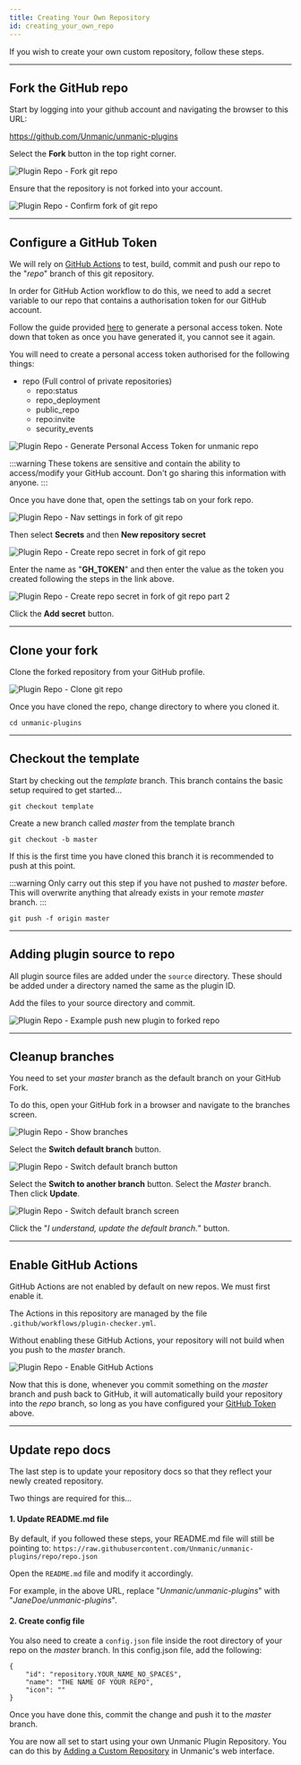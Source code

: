 ```yaml
---
title: Creating Your Own Repository
id: creating_your_own_repo
---
```



If you wish to create your own custom repository, follow these steps.

---


## Fork the GitHub repo

Start by logging into your github account and navigating the browser to this URL:

https://github.com/Unmanic/unmanic-plugins

Select the **Fork** button in the top right corner.

![Plugin Repo - Fork git repo](/img/unmanic-plugins-fork-git-repo.png "unmanic-plugins-fork-git-repo")


Ensure that the repository is not forked into your account.

![Plugin Repo - Confirm fork of git repo](/img/unmanic-plugins-confirm-fork-git-repo.png "unmanic-plugins-confirm-fork-git-repo")

---


## Configure a GitHub Token

We will rely on [GitHub Actions](https://github.com/features/actions) to test, build, commit and push our repo to the "*repo*" branch of this git repository.

In order for GitHub Action workflow to do this, we need to add a secret variable to our repo that contains a authorisation token for our GitHub account.

Follow the guide provided [here](https://docs.github.com/en/github/authenticating-to-github/keeping-your-account-and-data-secure/creating-a-personal-access-token)
to generate a personal access token. Note down that token as once you have generated it, you cannot see it again.

You will need to create a personal access token authorised for the following things:

- repo (Full control of private repositories)
  - repo:status
  - repo_deployment
  - public_repo
  - repo:invite
  - security_events

![Plugin Repo - Generate Personal Access Token for unmanic repo](/img/github-generating-pat.png "github-generating-pat")

:::warning
These tokens are sensitive and contain the ability to access/modify your GitHub account. 
Don't go sharing this information with anyone.
:::

Once you have done that, open the settings tab on your fork repo.

![Plugin Repo - Nav settings in fork of git repo](/img/unmanic-plugins-settings-tab-git-repo-fork.png "unmanic-plugins-settings-tab-git-repo-fork")

Then select **Secrets** and then **New repository secret**

![Plugin Repo - Create repo secret in fork of git repo](/img/unmanic-plugins-add-repo-secret-git-repo-fork.png "unmanic-plugins-add-repo-secret-git-repo-fork")

Enter the name as "**GH_TOKEN**" and then enter the value as the token you created following the steps in the link above.

![Plugin Repo - Create repo secret in fork of git repo part 2](/img/unmanic-plugins-add-repo-secret-git-repo-fork-2.png "unmanic-plugins-add-repo-secret-git-repo-fork-2")

Click the **Add secret** button.

---


## Clone your fork

Clone the forked repository from your GitHub profile.

![Plugin Repo - Clone git repo](/img/unmanic-plugins-clone-git-repo-fork.png "unmanic-plugins-clone-git-repo-fork")

Once you have cloned the repo, change directory to where you cloned it.

```
cd unmanic-plugins
```

---


## Checkout the template

Start by checking out the *template* branch. This branch contains the basic setup required to get started...

```
git checkout template
```

Create a new branch called *master* from the template branch

```
git checkout -b master
```

If this is the first time you have cloned this branch it is recommended to push at this point.

:::warning
Only carry out this step if you have not pushed to *master* before.
This will overwrite anything that already exists in your remote *master* branch.
:::

```
git push -f origin master
```

---


## Adding plugin source to repo

All plugin source files are added under the `source` directory.
These should be added under a directory named the same as the plugin ID.

Add the files to your source directory and commit.

![Plugin Repo - Example push new plugin to forked repo](/img/unmanic-plugins-commit-plugin-to-git-repo-fork.png "unmanic-plugins-commit-plugin-to-git-repo-fork")

---


## Cleanup branches

You need to set your *master* branch as the default branch on your GitHub Fork.

To do this, open your GitHub fork in a browser and navigate to the branches screen.

![Plugin Repo - Show branches](/img/unmanic-plugins-show-branches-git-repo-fork.png "unmanic-plugins-show-branches-git-repo-fork")

Select the **Switch default branch** button.

![Plugin Repo - Switch default branch button](/img/unmanic-plugins-switch-default-branch-git-repo-fork-1.png "unmanic-plugins-switch-default-branch-git-repo-fork-1")

Select the **Switch to another branch** button. Select the *Master* branch. Then click **Update**.

![Plugin Repo - Switch default branch screen](/img/unmanic-plugins-switch-default-branch-git-repo-fork-2.png "unmanic-plugins-switch-default-branch-git-repo-fork-2")

Click the "*I understand, update the default branch.*" button.

---


## Enable GitHub Actions

GitHub Actions are not enabled by default on new repos. We must first enable it.

The Actions in this repository are managed by the file `.github/workflows/plugin-checker.yml`.

Without enabling these GitHub Actions, your repository will not build when you push to the *master* branch.

![Plugin Repo - Enable GitHub Actions](/img/unmanic-plugins-enable-github-actions-git-repo-fork.png "unmanic-plugins-enable-github-actions-git-repo-fork")

Now that this is done, whenever you commit something on the *master* branch and push back to GitHub, it will automatically build
your repository into the *repo* branch, so long as you have configured your [GitHub Token](#configure-a-github-token) above.

---


## Update repo docs

The last step is to update your repository docs so that they reflect your newly created repository.

Two things are required for this...

#### 1. Update README.md file
By default, if you followed these steps, your README.md file will still be pointing to:
`https://raw.githubusercontent.com/Unmanic/unmanic-plugins/repo/repo.json`

Open the `README.md` file and modify it accordingly.

For example, in the above URL, replace "*Unmanic/unmanic-plugins*" with "*JaneDoe/unmanic-plugins*".

#### 2. Create config file
You also need to create a `config.json` file inside the root directory of your repo on the *master* branch.
In this config.json file, add the following:

```
{
    "id": "repository.YOUR_NAME_NO_SPACES",
    "name": "THE NAME OF YOUR REPO",
    "icon": ""
}
```

Once you have done this, commit the change and push it to the *master* branch.

You are now all set to start using your own Unmanic Plugin Repository. You can do this by [Adding a Custom Repository](/docs/plugins/plugin_repos/adding_a_custom_repo) in Unmanic's web interface.
